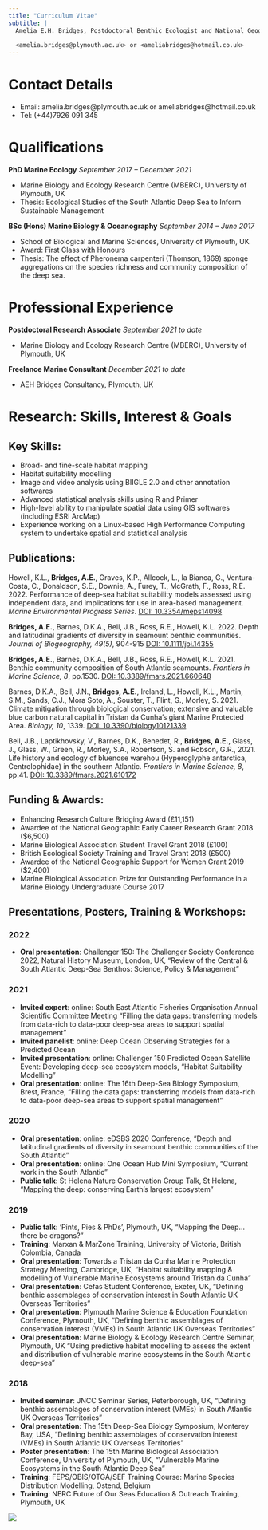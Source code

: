 ```yaml
---
title: "Curriculum Vitae"
subtitle: |
  Amelia E.H. Bridges, Postdoctoral Benthic Ecologist and National Geographic Explorer
  
  <amelia.bridges@plymouth.ac.uk> or <ameliabridges@hotmail.co.uk>
---
```


# Contact Details

* Email:    amelia.bridges@plymouth.ac.uk or ameliabridges@hotmail.co.uk
* Tel:      (+44)7926 091 345

# Qualifications

**PhD Marine Ecology** *September 2017 – December 2021*

* Marine Biology and Ecology Research Centre (MBERC), University of Plymouth, UK
* Thesis: Ecological Studies of the South Atlantic Deep Sea to Inform Sustainable Management


**BSc (Hons) Marine Biology & Oceanography** *September 2014 – June 2017*

* School of Biological and Marine Sciences, University of Plymouth, UK
* Award: First Class with Honours
* Thesis: The effect of Pheronema carpenteri (Thomson, 1869) sponge aggregations on the species richness and community composition of the deep sea.

# Professional Experience

**Postdoctoral Research Associate** *September 2021 to date*

* Marine Biology and Ecology Research Centre (MBERC), University of Plymouth, UK


**Freelance Marine Consultant** *December 2021 to date*

* AEH Bridges Consultancy, Plymouth, UK


# Research: Skills, Interest & Goals

## Key Skills:

* Broad- and fine-scale habitat mapping
* Habitat suitability modelling
* Image and video analysis using BIIGLE 2.0 and other annotation softwares
* Advanced statistical analysis skills using R and Primer
* High-level ability to manipulate spatial data using GIS softwares (including ESRI ArcMap)
* Experience working on a Linux-based High Performance Computing system to undertake spatial and statistical analysis

## Publications:

Howell, K.L., **Bridges, A.E.**, Graves, K.P., Allcock, L., la Bianca, G., Ventura-Costa, C., Donaldson, S.E., Downie, A., Furey, T., McGrath, F., Ross, R.E. 2022. Performance of deep-sea habitat suitability models assessed using independent data, and implications for use in area-based management. *Marine Environmental Progress Series*. [DOI: 10.3354/meps14098](https://www.int-res.com/abstracts/meps/v695/p33-51/)

**Bridges, A.E.**, Barnes, D.K.A., Bell, J.B., Ross, R.E., Howell, K.L. 2022. Depth and latitudinal gradients of diversity in seamount benthic communities. *Journal of Biogeography, 49(5)*, 904-915 [DOI: 10.1111/jbi.14355](https://doi.org/10.1111/jbi.14355)

**Bridges, A.E.**, Barnes, D.K.A., Bell, J.B., Ross, R.E., Howell, K.L. 2021. Benthic community composition of South Atlantic seamounts. *Frontiers in Marine Science, 8*, pp.1530. [DOI: 10.3389/fmars.2021.660648](https://doi.org/10.3389/fmars.2021.660648)

Barnes, D.K.A., Bell, J.N., **Bridges, A.E.**, Ireland, L., Howell, K.L., Martin, S.M., Sands, C.J., Mora Soto, A., Souster, T., Flint, G., Morley, S. 2021. Climate mitigation through biological conservation; extensive and valuable blue carbon natural capital in Tristan da Cunha’s giant Marine Protected Area. *Biology, 10*, 1339. [DOI: 10.3390/biology10121339](https://doi.org/10.3390/biology10121339)

Bell, J.B., Laptikhovsky, V., Barnes, D.K., Benedet, R., **Bridges, A.E.**, Glass, J., Glass, W., Green, R., Morley, S.A., Robertson, S. and Robson, G.R., 2021. Life history and ecology of bluenose warehou (Hyperoglyphe antarctica, Centrolophidae) in the southern Atlantic. *Frontiers in Marine Science, 8*, pp.41. [DOI: 10.3389/fmars.2021.610172](https://doi.org/10.3389/fmars.2021.610172)

## Funding & Awards: 

* Enhancing Research Culture Bridging Award (£11,151)
* Awardee of the National Geographic Early Career Research Grant 2018 ($6,500)
* Marine Biological Association Student Travel Grant 2018 (£100)
* British Ecological Society Training and Travel Grant 2018 (£500)
* Awardee of the National Geographic Support for Women Grant 2019 ($2,400)
* Marine Biological Association Prize for Outstanding Performance in a Marine Biology Undergraduate Course 2017


## Presentations, Posters, Training & Workshops:

::: {grid}

:::{.g-col-6}

### 2022

* **Oral presentation**: Challenger 150: The Challenger Society Conference 2022, Natural History Museum, London, UK, "Review of the Central & South Atlantic Deep-Sea Benthos: Science, Policy & Management”

### 2021

* **Invited expert**: online: South East Atlantic Fisheries Organisation Annual Scientific Committee Meeting “Filling the data gaps: transferring models from data-rich to data-poor deep-sea areas to support spatial management”
* **Invited panelist**: online: Deep Ocean Observing Strategies for a Predicted Ocean
* **Invited presentation**: online: Challenger 150 Predicted Ocean Satellite Event: Developing deep-sea ecosystem models, “Habitat Suitability Modelling”
* **Oral presentation**: online: The 16th Deep-Sea Biology Symposium, Brest, France, “Filling the data gaps: transferring models from data-rich to data-poor deep-sea areas to support spatial management”

### 2020

* **Oral presentation**: online: eDSBS 2020 Conference, “Depth and latitudinal gradients of diversity in seamount benthic communities of the South Atlantic”
* **Oral presentation**: online: One Ocean Hub Mini Symposium, “Current work in the South Atlantic”
* **Public talk**: St Helena Nature Conservation Group Talk, St Helena, “Mapping the deep: conserving Earth’s largest ecosystem”

### 2019

* **Public talk**: ‘Pints, Pies & PhDs’, Plymouth, UK, “Mapping the Deep… there be dragons?”
*	**Training**: Marxan & MarZone Training, University of Victoria, British Colombia, Canada
*	**Oral presentation**: Towards a Tristan da Cunha Marine Protection Strategy Meeting, Cambridge, UK, “Habitat suitability mapping & modelling of Vulnerable Marine Ecosystems around Tristan da Cunha”
*	**Oral presentation**: Cefas Student Conference, Exeter, UK, “Defining benthic assemblages of conservation interest in South Atlantic UK Overseas Territories”
* **Oral presentation**: Plymouth Marine Science & Education Foundation Conference, Plymouth, UK, “Defining benthic assemblages of conservation interest (VMEs) in South Atlantic UK Overseas Territories”
* **Oral presentation**: Marine Biology & Ecology Research Centre Seminar, Plymouth, UK “Using predictive habitat modelling to assess the extent and distribution of vulnerable marine ecosystems in the South Atlantic deep-sea”

### 2018

* **Invited seminar**: JNCC Seminar Series, Peterborough, UK, “Defining benthic assemblages of conservation interest (VMEs) in South Atlantic UK Overseas Territories”
* **Oral presentation**: The 15th Deep-Sea Biology Symposium, Monterey Bay, USA, “Defining benthic assemblages of conservation interest (VMEs) in South Atlantic UK Overseas Territories”
* **Poster presentation**: The 15th Marine Biological Association Conference, University of Plymouth, UK, “Vulnerable Marine Ecosystems in the South Atlantic Deep Sea”
* **Training**: FEPS/OBIS/OTGA/SEF Training Course: Marine Species Distribution Modelling, Ostend, Belgium
* **Training**: NERC Future of Our Seas Education & Outreach Training, Plymouth, UK

:::

::: {.g-col-2}

![](Images/Amelia_2.JPG)

:::

:::